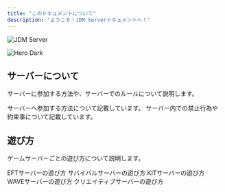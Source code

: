 ```yaml
---
title: "このドキュメントについて"
description: "ようこそ！JDM Serverドキュメントへ！"
---
```


<img
  className="block dark:hidden"
  src="/2025-04-27_23.55.53.png"
  alt="JDM Server"
  title={true}
/>

<img
  className="hidden dark:block"
  src="/images/hero-dark.png"
  alt="Hero Dark"
/>

## サーバーについて

サーバーに参加する方法や、サーバーでのルールについて説明します。

<CardGroup cols={2}>
  <Card title="サーバー参加方法" icon="server" iconType="regular" href="/join">
    サーバーへ参加する方法について記載しています。
  </Card>
  <Card title="サーバー規約" icon="pen-nib" href="/term">
    サーバー内での禁止行為や約束事について記載しています。
  </Card>
</CardGroup>

## 遊び方

ゲームサーバーごとの遊び方について説明します。

<CardGroup cols={2}>
  <Card title="Escape from Tarkov（EFT）" icon="globe" href="/servers/eft">
    EFTサーバーの遊び方
  </Card>
  <Card title="サバイバル（SURVIVAL）" icon="globe" href="/servers/survival">
    サバイバルサーバーの遊び方
  </Card>
  <Card title="キットPVP（KIT）" icon="globe" href="/servers/kit">
    KITサーバーの遊び方
  </Card>
  <Card title="ウェーブ（WAVE）" icon="globe" href="/servers/wave">
    WAVEサーバーの遊び方
  </Card>
  <Card title="クリエイティブ（CREATIVE）" icon="globe" href="/servers/creative">
    クリエイティブサーバーの遊び方
  </Card>
</CardGroup>